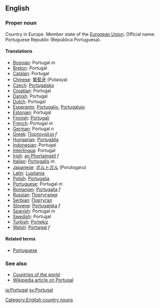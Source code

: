 ==English==

===Proper noun===

Country in Europe. Member state of the [[European Union]]. Official name: Portuguese Republic (República Portuguesa).

====Translations====

*[[Bosnian]]: Portugal ''m''
*[[Breton]]: Portugal
*[[Catalan]]: Portugal
*[[Chinese]]: [[葡萄牙]] (Putaoya)
*[[Czech]]: [[Portugalsko]]
*[[Croatian]]: Portugal
*[[Danish]]: Portugal
*[[Dutch]]: Portugal
*[[Esperanto]]: [[Portugalio]], [[Portugalujo]]
*[[Estonian]]: Portugal
*[[Finnish]]: [[Portugali]]
*[[French]]: Portugal ''m''
*[[German]]: Portugal ''n''
*[[Greek]]: [[Πορτογαλία]] ''f''
*[[Hungarian]]: [[Portugália]]
*[[Indonesian]]: Portugal
*[[Interlingua]]: Portugal
*[[Irish]]: [[an Phortaingéil]] ''f''
*[[Italian]]: [[Portogallo]] ''m''
*[[Japanese]]: [[ポルトガル]] (Porutogaru)
*[[Latin]]: [[Lusitania]]
*[[Polish]]: [[Portugalia]]
*[[Portuguese]]: Portugal ''m''
*[[Romanian]]: [[Portugalia]] ''f''
*[[Russian]]: [[Португалия]]
*[[Serbian]]: [[Португал]]
*[[Slovene]]: [[Portugalska]] ''f''
*[[Spanish]]: Portugal ''m''
*[[Swedish]]: Portugal
*[[Turkish]]: [[Portekiz]]
*[[Welsh]]: [[Portwgal]] ''f''

====Related terms====
*[[Portuguese]]

===See also===
*[[Countries of the world]]
*[[w:Portugal|Wikipedia article on Portugal]]
[[Category:English country nouns]]
[[ja:Portugal]]
[[sv:Portugal]]